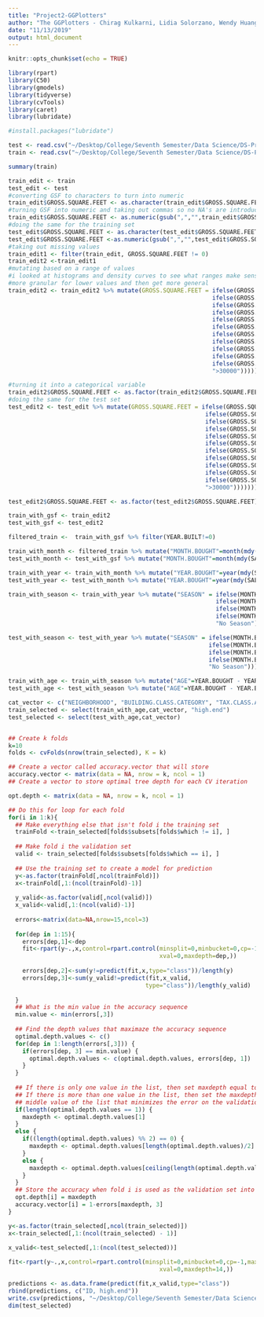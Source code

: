 ```yaml
---
title: "Project2-GGPlotters"
author: "The GGPlotters - Chirag Kulkarni, Lidia Solorzano, Wendy Huang, Nojan Sheybani"
date: "11/13/2019"
output: html_document
---
```


```r
knitr::opts_chunk$set(echo = TRUE)
```

```r
library(rpart)
library(C50)
library(gmodels)
library(tidyverse)
library(cvTools)
library(caret)
library(lubridate)

#install.packages("lubridate")

test <- read.csv("~/Desktop/College/Seventh Semester/Data Science/DS-Project-2/sales_manhattan_test_set.csv")
train <- read.csv("~/Desktop/College/Seventh Semester/Data Science/DS-Project-2/sales_manhattan_train_set.csv")
```

```r
summary(train)
```

```r
train_edit <- train
test_edit <- test
#converting GSF to characters to turn into numeric
train_edit$GROSS.SQUARE.FEET <- as.character(train_edit$GROSS.SQUARE.FEET)
#turning GSF into numeric and taking out commas so no NA's are introduced
train_edit$GROSS.SQUARE.FEET <- as.numeric(gsub(",","",train_edit$GROSS.SQUARE.FEET))
#doing the same for the training set
test_edit$GROSS.SQUARE.FEET <- as.character(test_edit$GROSS.SQUARE.FEET)
test_edit$GROSS.SQUARE.FEET <-as.numeric(gsub(",","",test_edit$GROSS.SQUARE.FEET))        
#taking out missing values
train_edit1 <- filter(train_edit, GROSS.SQUARE.FEET != 0)
train_edit2 <-train_edit1
#mutating based on a range of values
#i looked at histograms and density curves to see what ranges make sense
#more granular for lower values and then get more general
train_edit2 <- train_edit2 %>% mutate(GROSS.SQUARE.FEET = ifelse(GROSS.SQUARE.FEET < 600, "<600", 
                                                          ifelse(GROSS.SQUARE.FEET < 1000, "600-1000",
                                                          ifelse(GROSS.SQUARE.FEET < 1500, "1000-1500",
                                                          ifelse(GROSS.SQUARE.FEET < 2000, "1500-2000",
                                                          ifelse(GROSS.SQUARE.FEET < 2500, "2000-2500",
                                                          ifelse(GROSS.SQUARE.FEET < 3000, "2500-3000",
                                                          ifelse(GROSS.SQUARE.FEET < 4000, "3000-4000",
                                                          ifelse(GROSS.SQUARE.FEET < 5000, "4000-5000",
                                                          ifelse(GROSS.SQUARE.FEET < 10000, "5000-10000",
                                                          ifelse(GROSS.SQUARE.FEET < 20000, "10000-20000",
                                                          ifelse(GROSS.SQUARE.FEET < 30000, "20000-30000",
                                                          ">30000"))))))))))))

#turning it into a categorical variable
train_edit2$GROSS.SQUARE.FEET <- as.factor(train_edit2$GROSS.SQUARE.FEET)
#doing the same for the test set
test_edit2 <- test_edit %>% mutate(GROSS.SQUARE.FEET = ifelse(GROSS.SQUARE.FEET < 600, "<600", 
                                                        ifelse(GROSS.SQUARE.FEET < 1000, "600-1000",
                                                        ifelse(GROSS.SQUARE.FEET < 1500, "1000-1500",
                                                        ifelse(GROSS.SQUARE.FEET < 2000, "1500-2000",
                                                        ifelse(GROSS.SQUARE.FEET < 2500, "2000-2500",
                                                        ifelse(GROSS.SQUARE.FEET < 3000, "2500-3000",
                                                        ifelse(GROSS.SQUARE.FEET < 4000, "3000-4000",
                                                        ifelse(GROSS.SQUARE.FEET < 5000, "4000-5000",
                                                        ifelse(GROSS.SQUARE.FEET < 10000, "5000-10000",
                                                        ifelse(GROSS.SQUARE.FEET < 20000, "10000-20000",
                                                        ifelse(GROSS.SQUARE.FEET < 30000, "20000-30000",
                                                        ">30000"))))))))))))

test_edit2$GROSS.SQUARE.FEET <- as.factor(test_edit2$GROSS.SQUARE.FEET)

train_with_gsf <- train_edit2
test_with_gsf <- test_edit2

filtered_train <-  train_with_gsf %>% filter(YEAR.BUILT!=0)

```

```r
train_with_month <- filtered_train %>% mutate("MONTH.BOUGHT"=month(mdy(SALE.DATE)))
test_with_month <- test_with_gsf %>% mutate("MONTH.BOUGHT"=month(mdy(SALE.DATE)))

train_with_year <- train_with_month %>% mutate("YEAR.BOUGHT"=year(mdy(SALE.DATE)))
test_with_year <- test_with_month %>% mutate("YEAR.BOUGHT"=year(mdy(SALE.DATE)))

train_with_season <- train_with_year %>% mutate("SEASON" = ifelse(MONTH.BOUGHT %in% c(12,1,2), "Winter",
                                                           ifelse(MONTH.BOUGHT %in% c(3,4,5), "Spring",
                                                           ifelse(MONTH.BOUGHT %in% c(6,7,8), "Summer",
                                                           ifelse(MONTH.BOUGHT %in% c(9,10,11), "Fall",
                                                           "No Season")))))

test_with_season <- test_with_year %>% mutate("SEASON" = ifelse(MONTH.BOUGHT %in% c(12,1,2), "Winter",
                                                         ifelse(MONTH.BOUGHT %in% c(3,4,5), "Spring",
                                                         ifelse(MONTH.BOUGHT %in% c(6,7,8), "Summer",
                                                         ifelse(MONTH.BOUGHT %in% c(9,10,11), "Fall",
                                                         "No Season")))))

train_with_age <- train_with_season %>% mutate("AGE"=YEAR.BOUGHT - YEAR.BUILT)
test_with_age <- test_with_season %>% mutate("AGE"=YEAR.BOUGHT - YEAR.BUILT)

```

```r
cat_vector <- c("NEIGHBORHOOD", "BUILDING.CLASS.CATEGORY", "TAX.CLASS.AT.PRESENT", "BLOCK", "TAX.CLASS.AT.TIME.OF.SALE", "ZIP.CODE", "GROSS.SQUARE.FEET", "SEASON", "AGE", "LOT", "MONTH.BOUGHT")
train_selected <- select(train_with_age,cat_vector, "high.end")
test_selected <- select(test_with_age,cat_vector)
```


```r

```

```r
## Create k folds 
k=10
folds <- cvFolds(nrow(train_selected), K = k)

## Create a vector called accuracy.vector that will store 
accuracy.vector <- matrix(data = NA, nrow = k, ncol = 1)
## Create a vector to store optimal tree depth for each CV iteration

opt.depth <- matrix(data = NA, nrow = k, ncol = 1)

## Do this for loop for each fold
for(i in 1:k){
  ## Make everything else that isn't fold i the training set 
  trainFold <-train_selected[folds$subsets[folds$which != i], ] 
  
  ## Make fold i the validation set
  valid <- train_selected[folds$subsets[folds$which == i], ]
  
  ## Use the training set to create a model for prediction
  y<-as.factor(trainFold[,ncol(trainFold)])
  x<-trainFold[,1:(ncol(trainFold)-1)]
  
  y_valid<-as.factor(valid[,ncol(valid)])
  x_valid<-valid[,1:(ncol(valid)-1)]
  
  errors<-matrix(data=NA,nrow=15,ncol=3)
  
  for(dep in 1:15){
    errors[dep,1]<-dep
    fit<-rpart(y~.,x,control=rpart.control(minsplit=0,minbucket=0,cp=-1,maxcompete=0,
                                           xval=0,maxdepth=dep,)) 
    
    errors[dep,2]<-sum(y!=predict(fit,x,type="class"))/length(y)
    errors[dep,3]<-sum(y_valid!=predict(fit,x_valid,
                                       type="class"))/length(y_valid)
    
  }
  ## What is the min value in the accuracy sequence
  min.value <- min(errors[,3])
  
  ## Find the depth values that maximaze the accuracy sequence
  optimal.depth.values <- c()
  for(dep in 1:length(errors[,3])) {
    if(errors[dep, 3] == min.value) {
      optimal.depth.values <- c(optimal.depth.values, errors[dep, 1])
    }
  }
  
  ## If there is only one value in the list, then set maxdepth equal to that value
  ## If there is more than one value in the list, then set the maxdepth equal to the 
  ## middle value of the list that minimizes the error on the validation set 
  if(length(optimal.depth.values == 1)) {
    maxdepth <- optimal.depth.values[1]
  } 
  else {
    if((length(optimal.depth.values) %% 2) == 0) {
      maxdepth <- optimal.depth.values[length(optimal.depth.values)/2]
    } 
    else {
      maxdepth <- optimal.depth.values[ceiling(length(optimal.depth.values))]
    }
  }
  ## Store the accuracy when fold i is used as the validation set into the ith index of the vector
  opt.depth[i] = maxdepth
  accuracy.vector[i] = 1-errors[maxdepth, 3]
}
```


```r
y<-as.factor(train_selected[,ncol(train_selected)])
x<-train_selected[,1:(ncol(train_selected) - 1)]

x_valid<-test_selected[,1:(ncol(test_selected))]
  
fit<-rpart(y~.,x,control=rpart.control(minsplit=0,minbucket=0,cp=-1,maxcompete=0,
                                           xval=0,maxdepth=14,)) 

predictions <- as.data.frame(predict(fit,x_valid,type="class"))
rbind(predictions, c("ID, high.end"))
write.csv(predictions, "~/Desktop/College/Seventh Semester/Data Science/DS-Project-2/prediction.csv")
dim(test_selected)

```
